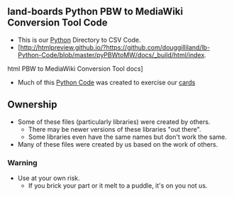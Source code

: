 == land-boards Python PBW to MediaWiki Conversion Tool Code ==

* This is our [https://www.python.org/ Python] Directory to CSV Code.
* [http://htmlpreview.github.io/?https://github.com/douggilliland/lb-Python-Code/blob/master/pyPBWtoMW/docs/_build/html/index.
html PBW to MediaWiki Conversion Tool docs]
* Much of this [http://land-boards.com/blwiki/index.php?title=Python_Code Python Code] was created to exercise our [http://land-boards.com/blwiki/index.php cards]

== Ownership ==

* Some of these files (particularly libraries) were created by others.
** There may be newer versions of these libraries "out there".
** Some libraries even have the same names but don't work the same.
* Many of these files were created by us based on the work of others.

=== Warning ===

* Use at your own risk.
** If you brick your part or it melt to a puddle, it's on you not us.
